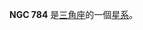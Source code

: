 {{NGCInfoBox|NGCID=NGC 784|發現者=德亞瑞司特|發現日期=1865年9月20日|其他編號=UGC 1501,MCG 5-5-45,ZWG 503.74|曆元=J2000.0|赤經=2時1分17.1秒
|赤緯=28°50'17"|星座=三角座|星體=星系|星等=11.5|表面亮度=13.9|藍等=12.1}}

'''NGC 784''' 是[[三角座|三角座]]的一個[[星系|星系]]。

{{NGCReference|784}}
{{Catalogs|NGC=784}}

{{天文小作品}}